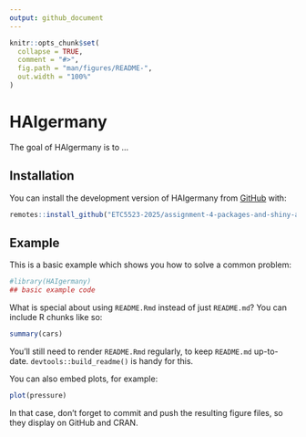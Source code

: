 ```yaml
---
output: github_document
---
```


<!-- README.md is generated from README.Rmd. Please edit that file -->

```r
knitr::opts_chunk$set(
  collapse = TRUE,
  comment = "#>",
  fig.path = "man/figures/README-",
  out.width = "100%"
)
```

# HAIgermany

<!-- badges: start -->
<!-- badges: end -->

The goal of HAIgermany is to ...

## Installation

You can install the development version of HAIgermany from [GitHub](https://github.com/) with:


```r
remotes::install_github("ETC5523-2025/assignment-4-packages-and-shiny-apps-NathalieAaes/HAIgermany")
```



## Example

This is a basic example which shows you how to solve a common problem:

```r
#library(HAIgermany)
## basic example code
```

What is special about using `README.Rmd` instead of just `README.md`? You can include R chunks like so:

```r
summary(cars)
```

You'll still need to render `README.Rmd` regularly, to keep `README.md` up-to-date. `devtools::build_readme()` is handy for this.

You can also embed plots, for example:

```r
plot(pressure)
```

In that case, don't forget to commit and push the resulting figure files, so they display on GitHub and CRAN.
